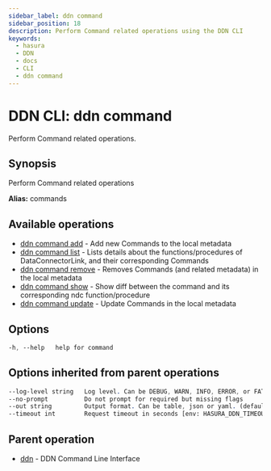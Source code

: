 ```yaml
---
sidebar_label: ddn command
sidebar_position: 18
description: Perform Command related operations using the DDN CLI
keywords:
  - hasura
  - DDN
  - docs
  - CLI
  - ddn command
---
```


# DDN CLI: ddn command

Perform Command related operations.

## Synopsis

Perform Command related operations

**Alias:** commands

## Available operations

- [ddn command add](/cli/commands/ddn_command_add) - Add new Commands to the local metadata
- [ddn command list](/cli/commands/ddn_command_list) - Lists details about the functions/procedures of DataConnectorLink, and their corresponding Commands
- [ddn command remove](/cli/commands/ddn_command_remove) - Removes Commands (and related metadata) in the local metadata
- [ddn command show](/cli/commands/ddn_command_show) - Show diff between the command and its corresponding ndc function/procedure
- [ddn command update](/cli/commands/ddn_command_update) - Update Commands in the local metadata

## Options

```sass
-h, --help   help for command
```

## Options inherited from parent operations

```sass
--log-level string   Log level. Can be DEBUG, WARN, INFO, ERROR, or FATAL. (default "INFO")
--no-prompt          Do not prompt for required but missing flags
--out string         Output format. Can be table, json or yaml. (default "table")
--timeout int        Request timeout in seconds [env: HASURA_DDN_TIMEOUT] (default 100)
```

## Parent operation

- [ddn](/cli/commands/ddn) - DDN Command Line Interface
